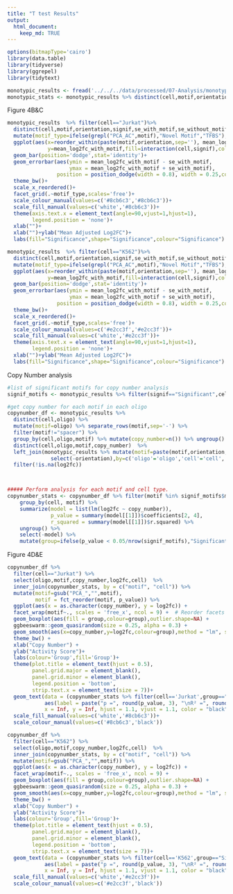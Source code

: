 ```yaml
---
title: "T test Results"
output: 
  html_document:
    keep_md: TRUE
---
```


```r
options(bitmapType='cairo')
library(data.table)
library(tidyverse)
library(ggrepel)
library(tidytext)

monotypic_results <- fread('../../../data/processed/07-Analysis/monotypic.results.tsv')
monotypic_stats <- monotypic_results %>% distinct(cell,motif,orientation,signif,motif_cohens,p_value)

```

Figure 4B&C
```r
monotypic_results  %>% filter(cell=="Jurkat")%>%
  distinct(cell,motif,orientation,signif,se_with_motif,se_without_motif,mean_log2fc_with_motif,mean_log2fc_without_motif,group) %>%
  mutate(motif_type=ifelse(grepl("PCA_AC",motif),"Novel Motif","TFBS"),motif=gsub("PCA_","",motif)) %>% 
  ggplot(aes(x=reorder_within(paste(motif,orientation,sep=''), mean_log2fc_with_motif, cell),
             y=mean_log2fc_with_motif,fill=interaction(cell,signif),colour=interaction(cell,signif)))+
  geom_bar(position='dodge',stat='identity')+
  geom_errorbar(aes(ymin = mean_log2fc_with_motif - se_with_motif, 
                    ymax = mean_log2fc_with_motif + se_with_motif),
                position = position_dodge(width = 0.8), width = 0.25,color="grey60") + 
  theme_bw()+
  scale_x_reordered()+
  facet_grid(.~motif_type,scales='free')+
  scale_colour_manual(values=c('#8cb6c3','#8cb6c3'))+
  scale_fill_manual(values=c('white','#8cb6c3'))+
  theme(axis.text.x = element_text(angle=90,vjust=1,hjust=1),
        legend.position = 'none')+
  xlab("")+
  xlab("")+ylab("Mean Adjusted Log2FC")+
  labs(fill="Significance",shape="Significance",colour="Significance")

monotypic_results  %>% filter(cell=="K562")%>%
  distinct(cell,motif,orientation,signif,se_with_motif,se_without_motif,mean_log2fc_with_motif,mean_log2fc_without_motif,group) %>%
  mutate(motif_type=ifelse(grepl("PCA_AC",motif),"Novel Motif","TFBS"),motif=gsub("PCA_","",motif)) %>% 
  ggplot(aes(x=reorder_within(paste(motif,orientation,sep=''), mean_log2fc_with_motif, cell),
             y=mean_log2fc_with_motif,fill=interaction(cell,signif),colour=interaction(cell,signif)))+
  geom_bar(position='dodge',stat='identity')+
  geom_errorbar(aes(ymin = mean_log2fc_with_motif - se_with_motif, 
                    ymax = mean_log2fc_with_motif + se_with_motif),
                position = position_dodge(width = 0.8), width = 0.25,color="grey60") + 
  theme_bw()+
  scale_x_reordered()+
  facet_grid(.~motif_type,scales='free')+
  scale_colour_manual(values=c('#e2cc3f','#e2cc3f'))+
  scale_fill_manual(values=c('white','#e2cc3f'))+
  theme(axis.text.x = element_text(angle=90,vjust=1,hjust=1),
        legend.position = 'none')+
  xlab("")+ylab("Mean Adjusted Log2FC")+
  labs(fill="Significance",shape="Significance",colour="Significance")
```


Copy Number analysis
```r
#list of significant motifs for copy number analysis
signif_motifs <- monotypic_results %>% filter(signif=="Significant",cell=="Jurkat") %>% distinct(motif_orientation)

#get copy number for each motif in each oligo
copynumber_df <- monotypic_results %>% 
  distinct(cell,oligo) %>%
  mutate(motif=oligo) %>% separate_rows(motif,sep='-') %>%
  filter(motif!="spacer") %>%
  group_by(cell,oligo,motif) %>% mutate(copy_number=n()) %>% ungroup() %>%
  distinct(cell,oligo,motif,copy_number)  %>% 
  left_join(monotypic_results %>% mutate(motif=paste(motif,orientation,sep='')) %>% 
              select(-orientation),by=c('oligo'='oligo','cell'='cell','motif'='motif')) %>%
  filter(!is.na(log2fc))



##### Perform analysis for each motif and cell type.
copynumber_stats <- copynumber_df %>% filter(motif %in% signif_motifs$motif_orientation) %>% 
    group_by(cell, motif) %>%
    summarize(model = list(lm(log2fc ~ copy_number)),
              p_value = summary(model[[1]])$coefficients[2, 4],
              r_squared = summary(model[[1]])$r.squared) %>%
    ungroup() %>%
    select(-model) %>%
    mutate(group=ifelse(p_value < 0.05/nrow(signif_motifs),"Significant","Not Significant"))
```

Figure 4D&E
```r
copynumber_df %>% 
  filter(cell=="Jurkat") %>% 
  select(oligo,motif,copy_number,log2fc,cell)  %>% 
  inner_join(copynumber_stats, by = c("motif", "cell")) %>%
  mutate(motif=gsub("PCA_","",motif),
         motif = fct_reorder(motif, p_value)) %>% 
  ggplot(aes(x = as.character(copy_number), y = log2fc)) +
  facet_wrap(motif~., scales = 'free_x', ncol = 9) +  # Reorder facets by motif_type 
  geom_boxplot(aes(fill = group,colour=group),outlier.shape=NA) + 
  ggbeeswarm::geom_quasirandom(size = 0.25, alpha = 0.3) + 
  geom_smooth(aes(x=copy_number,y=log2fc,colour=group),method = "lm", se = FALSE,linewidth=0.5) +
  theme_bw() + 
  xlab("Copy Number") + 
  ylab("Activity Score")+
  labs(colour='Group',fill='Group')+
  theme(plot.title = element_text(hjust = 0.5),
        panel.grid.major = element_blank(),
        panel.grid.minor = element_blank(),
        legend.position = 'bottom',
        strip.text.x = element_text(size = 7))+
  geom_text(data = (copynumber_stats %>% filter(cell=='Jurkat',group=="Significant") %>% mutate(motif=gsub("PCA_","",motif))), 
            aes(label = paste("p =", round(p_value, 3), "\nR² =", round(r_squared, 3))),
            x = Inf, y = Inf, hjust = 1.1, vjust = 1.1, color = "black", size = 3)+
  scale_fill_manual(values=c('white','#8cb6c3'))+
  scale_colour_manual(values=c('#8cb6c3','black'))

copynumber_df %>% 
  filter(cell=="K562") %>% 
  select(oligo,motif,copy_number,log2fc,cell)  %>% 
  inner_join(copynumber_stats, by = c("motif", "cell")) %>%
  mutate(motif=gsub("PCA_","",motif)) %>% 
  ggplot(aes(x = as.character(copy_number), y = log2fc)) +
  facet_wrap(motif~., scales = 'free_x', ncol = 9) +
  geom_boxplot(aes(fill = group,colour=group),outlier.shape=NA) + 
  ggbeeswarm::geom_quasirandom(size = 0.25, alpha = 0.3) + 
  geom_smooth(aes(x=copy_number,y=log2fc,colour=group),method = "lm", se = FALSE,linewidth=0.5) +
  theme_bw() + 
  xlab("Copy Number") + 
  ylab("Activity Score")+
  labs(colour='Group',fill='Group')+
  theme(plot.title = element_text(hjust = 0.5),
        panel.grid.major = element_blank(),
        panel.grid.minor = element_blank(),
        legend.position = 'bottom',
        strip.text.x = element_text(size = 7))+
  geom_text(data = (copynumber_stats %>% filter(cell=='K562',group=="Significant") %>% mutate(motif=gsub("PCA_","",motif))), 
            aes(label = paste("p =", round(p_value, 3), "\nR² =", round(r_squared, 3))),
            x = Inf, y = Inf, hjust = 1.1, vjust = 1.1, color = "black", size = 3)+
  scale_fill_manual(values=c('white','#e2cc3f'))+
  scale_colour_manual(values=c('#e2cc3f','black'))
```